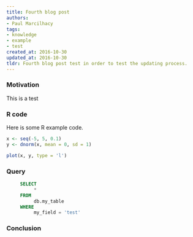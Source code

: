 ```yaml
---
title: Fourth blog post
authors:
- Paul Marcilhacy
tags:
- knowledge
- example
- test
created_at: 2016-10-30
updated_at: 2016-10-30
tldr: Fourth blog post test in order to test the updating process.
---
```


### Motivation

This is a test

### R code

Here is some R example code.

```r
x <- seq(-5, 5, 0.1)
y <- dnorm(x, mean = 0, sd = 1)

plot(x, y, type = 'l')
```

### Query

```sql
     SELECT
          *
     FROM
          db.my_table
     WHERE
          my_field = 'test'
```

### Conclusion
